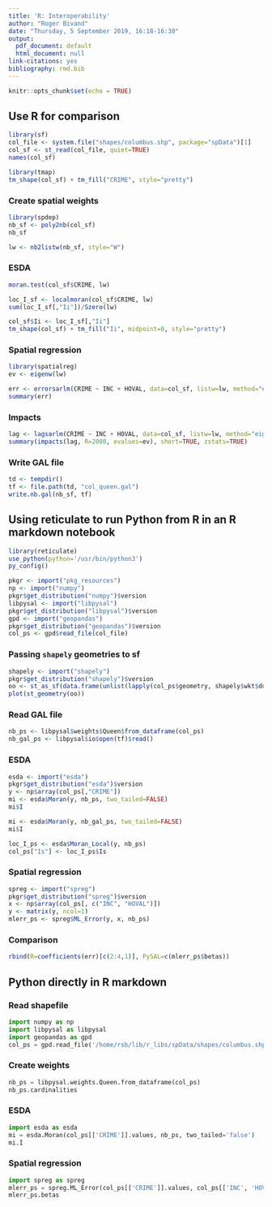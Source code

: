 ```yaml
---
title: 'R: Interoperability'
author: "Roger Bivand"
date: "Thursday, 5 September 2019, 16:18-16:30"
output:
  pdf_document: default
  html_document: null
link-citations: yes
bibliography: rmd.bib
---
```


```r
knitr::opts_chunk$set(echo = TRUE)
```


## Use R for comparison

```r
library(sf)
col_file <- system.file("shapes/columbus.shp", package="spData")[1]
col_sf <- st_read(col_file, quiet=TRUE)
names(col_sf)
```
```r
library(tmap)
tm_shape(col_sf) + tm_fill("CRIME", style="pretty")
```

### Create spatial weights

```r
library(spdep)
nb_sf <- poly2nb(col_sf)
nb_sf
```
```r
lw <- nb2listw(nb_sf, style="W")
```

### ESDA

```r
moran.test(col_sf$CRIME, lw)
```

```r
loc_I_sf <- localmoran(col_sf$CRIME, lw)
sum(loc_I_sf[,"Ii"])/Szero(lw)
```
```r
col_sf$Ii <- loc_I_sf[,"Ii"]
tm_shape(col_sf) + tm_fill("Ii", midpoint=0, style="pretty")
```

### Spatial regression

```r
library(spatialreg)
ev <- eigenw(lw)
```

```r
err <- errorsarlm(CRIME ~ INC + HOVAL, data=col_sf, listw=lw, method="eigen", control=list(pre_eig=ev))
summary(err)
```

### Impacts

```r
lag <- lagsarlm(CRIME ~ INC + HOVAL, data=col_sf, listw=lw, method="eigen", control=list(pre_eig=ev))
summary(impacts(lag, R=2000, evalues=ev), short=TRUE, zstats=TRUE)
```
### Write GAL file

```r
td <- tempdir()
tf <- file.path(td, "col_queen.gal")
write.nb.gal(nb_sf, tf)
```

## Using **reticulate** to run Python from R in an R markdown notebook


```r
library(reticulate)
use_python(python='/usr/bin/python3')
py_config()
```

```r
pkgr <- import("pkg_resources")
np <- import("numpy")
pkgr$get_distribution("numpy")$version
libpysal <- import("libpysal")
pkgr$get_distribution("libpysal")$version
gpd <- import("geopandas")
pkgr$get_distribution("geopandas")$version
col_ps <- gpd$read_file(col_file)
```

### Passing `shapely` geometries to **sf**

```r
shapely <- import("shapely")
pkgr$get_distribution("shapely")$version
oo <- st_as_sf(data.frame(unlist(lapply(col_ps$geometry, shapely$wkt$dumps))), wkt=1)
plot(st_geometry(oo))
```
### Read GAL file

```r
nb_ps <- libpysal$weights$Queen$from_dataframe(col_ps)
nb_gal_ps <- libpysal$io$open(tf)$read()
```

### ESDA

```r
esda <- import("esda")
pkgr$get_distribution("esda")$version
y <- np$array(col_ps[,"CRIME"])
mi <- esda$Moran(y, nb_ps, two_tailed=FALSE)
mi$I
```

```r
mi <- esda$Moran(y, nb_gal_ps, two_tailed=FALSE)
mi$I
```

```r
loc_I_ps <- esda$Moran_Local(y, nb_ps)
col_ps["Is"] <- loc_I_ps$Is
```

### Spatial regression

```r
spreg <- import("spreg")
pkgr$get_distribution("spreg")$version
x <- np$array(col_ps[, c("INC", "HOVAL")])
y <- matrix(y, ncol=1)
mlerr_ps <- spreg$ML_Error(y, x, nb_ps)
```

### Comparison

```r
rbind(R=coefficients(err)[c(2:4,1)], PySAL=c(mlerr_ps$betas))
```

## Python directly in R markdown

### Read shapefile

```python
import numpy as np
import libpysal as libpysal
import geopandas as gpd
col_ps = gpd.read_file('/home/rsb/lib/r_libs/spData/shapes/columbus.shp')
```

### Create weights

```python
nb_ps = libpysal.weights.Queen.from_dataframe(col_ps)
nb_ps.cardinalities
```

### ESDA

```python
import esda as esda
mi = esda.Moran(col_ps[['CRIME']].values, nb_ps, two_tailed='false')
mi.I
```

### Spatial regression

```python
import spreg as spreg
mlerr_ps = spreg.ML_Error(col_ps[['CRIME']].values, col_ps[['INC', 'HOVAL']].values, nb_ps)
mlerr_ps.betas
```





